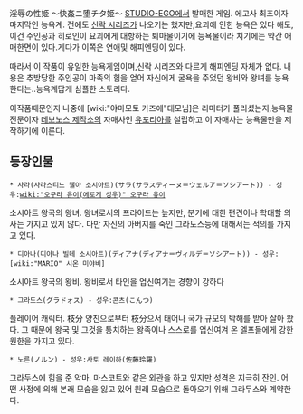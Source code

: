 淫辱の性姫 ～快姦ニ堕チタ姫～ [[STUDIO-EGO]]에서 발매한 게임.
에고사 최초이자 마지막인 능욕계. 전에도 [[신락 시리즈]]가 나오기는 했지만,요괴에 인한 능욕은 있다 해도,이건 주인공과 히로인이 요괴에게 대항하는 퇴마물이기에 능욕물이라 치기에는 약간 애매한면이 있다.게다가 이쪽은 연애및 해피엔딩이 있다.

따라서 이 작품이 유일한 능욕게임이며,신락 시리즈와 다르게 해피엔딩 자체가 없다.
내용은 추방당한 주인공이 마족의 힘을 얻어 자신에게 굴욕을 주었던 왕비와 왕녀를 능욕한다는..능욕계답게 심플한 스토리다.

이작품때문인지 나중에 [wiki:"야마모토 카즈에"대모님]은 리미터가 풀리셨는지,능욕물 전문이자 [[데보노스 제작소]]의 자매사인 [[유포리아]]를 설립하고 이 자매사는 능욕물만을 제작하기에 이른다.

== 등장인물 ==
 * 사라(사라스티느 웰아 소시아트)(サラ(サラスティーヌ＝ウェルア＝ソシアート)) - 성우:[[wiki:"오구라 유이(에로게 성우)" 오구라 유이]]
소시아트 왕국의 왕녀. 왕녀로서의 프라이드는 높지만, 분기에 대한 편견이나 학대할 의사는 가지고 있지 않다. 다만 자신의 아버지를 죽인 그라도스등에 대해서는 적의를 가지고 있다.

 * 디아나(디아나 빌데 소시아트)(ディアナ(ディアナ＝ヴィルデ＝ソシアート)) - 성우:[wiki:"MARIO" 시온 미야비]
소시아트 왕국의 왕비. 왕비로서 타인을 업신여기는 경향이 강하다

 * 그라도스(グラドォス) - 성우:콘츠(こんつ)
플레이어 캐릭터. 枝分 양친으로부터 枝分으서 태어나 국가 규모의 박해를 받아 살아 왔다. 
그 때문에 왕국 및 그것을 통치하는 왕족이나 스스로를 업신여겨 온 엘프들에게 강한 원한을 가지고 있다.

 * 노른(ノルン) - 성우:사토 레이하(佐藤玲羅)
그라두스에 힘을 준 악마. 마스코트와 같은 외관을 하고 있지만 성격은 지극히 잔인. 어떤 사정에 의해 본래 모습을 잃고 있어 원래 모습으로 돌아오기 위해 그라두스와 계약한다.
